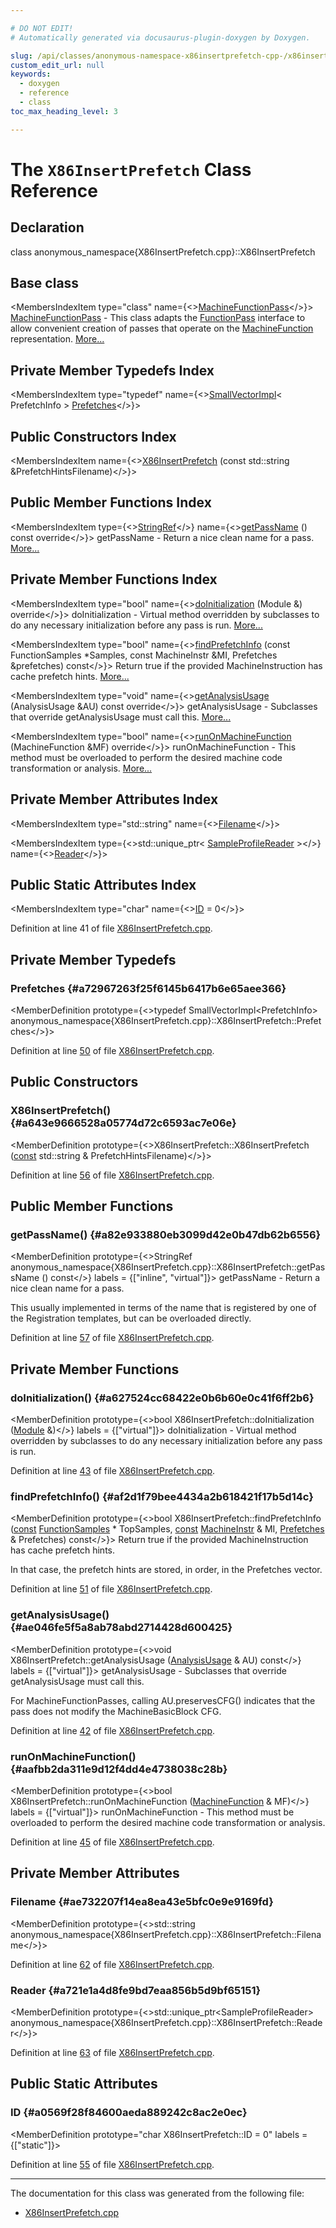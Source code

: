 ```yaml
---

# DO NOT EDIT!
# Automatically generated via docusaurus-plugin-doxygen by Doxygen.

slug: /api/classes/anonymous-namespace-x86insertprefetch-cpp-/x86insertprefetch
custom_edit_url: null
keywords:
  - doxygen
  - reference
  - class
toc_max_heading_level: 3

---
```





# The `X86InsertPrefetch` Class Reference

<DoxygenPage pluginConfig={pluginConfig}>



## Declaration

<CodeBlock>class anonymous_namespace{X86InsertPrefetch.cpp}::X86InsertPrefetch</CodeBlock>

## Base class

<MembersIndex>

<MembersIndexItem
  type="class"
  name={<><a href="/docs/api/classes/llvm/machinefunctionpass">MachineFunctionPass</a></>}>
<a href="/docs/api/classes/llvm/machinefunctionpass">MachineFunctionPass</a> - This class adapts the <a href="/docs/api/classes/llvm/functionpass">FunctionPass</a> interface to allow convenient creation of passes that operate on the <a href="/docs/api/classes/llvm/machinefunction">MachineFunction</a> representation. <a href="/docs/api/classes/llvm/machinefunctionpass/#details">More...</a>
</MembersIndexItem>

</MembersIndex>

## Private Member Typedefs Index

<MembersIndex>

<MembersIndexItem
  type="typedef"
  name={<><a href="/docs/api/classes/llvm/smallvectorimpl">SmallVectorImpl</a>&lt; PrefetchInfo &gt; <a href="#a72967263f25f6145b6417b6e65aee366">Prefetches</a></>}>
</MembersIndexItem>

</MembersIndex>

## Public Constructors Index

<MembersIndex>

<MembersIndexItem
  name={<><a href="#a643e9666528a05774d72c6593ac7e06e">X86InsertPrefetch</a> (const std::string &amp;PrefetchHintsFilename)</>}>
</MembersIndexItem>

</MembersIndex>

## Public Member Functions Index

<MembersIndex>

<MembersIndexItem
  type={<><a href="/docs/api/classes/llvm/stringref">StringRef</a></>}
  name={<><a href="#a82e933880eb3099d42e0b47db62b6556">getPassName</a> () const override</>}>
getPassName - Return a nice clean name for a pass. <a href="#a82e933880eb3099d42e0b47db62b6556">More...</a>
</MembersIndexItem>

</MembersIndex>

## Private Member Functions Index

<MembersIndex>

<MembersIndexItem
  type="bool"
  name={<><a href="#a627524cc68422e0b6b60e0c41f6ff2b6">doInitialization</a> (Module &amp;) override</>}>
doInitialization - Virtual method overridden by subclasses to do any necessary initialization before any pass is run. <a href="#a627524cc68422e0b6b60e0c41f6ff2b6">More...</a>
</MembersIndexItem>

<MembersIndexItem
  type="bool"
  name={<><a href="#af2d1f79bee4434a2b618421f17b5d14c">findPrefetchInfo</a> (const FunctionSamples &#42;Samples, const MachineInstr &amp;MI, Prefetches &amp;prefetches) const</>}>
Return true if the provided MachineInstruction has cache prefetch hints. <a href="#af2d1f79bee4434a2b618421f17b5d14c">More...</a>
</MembersIndexItem>

<MembersIndexItem
  type="void"
  name={<><a href="#ae046fe5f5a8ab78abd2714428d600425">getAnalysisUsage</a> (AnalysisUsage &amp;AU) const override</>}>
getAnalysisUsage - Subclasses that override getAnalysisUsage must call this. <a href="#ae046fe5f5a8ab78abd2714428d600425">More...</a>
</MembersIndexItem>

<MembersIndexItem
  type="bool"
  name={<><a href="#aafbb2da311e9d12f4dd4e4738038c28b">runOnMachineFunction</a> (MachineFunction &amp;MF) override</>}>
runOnMachineFunction - This method must be overloaded to perform the desired machine code transformation or analysis. <a href="#aafbb2da311e9d12f4dd4e4738038c28b">More...</a>
</MembersIndexItem>

</MembersIndex>

## Private Member Attributes Index

<MembersIndex>

<MembersIndexItem
  type="std::string"
  name={<><a href="#ae732207f14ea8ea43e5bfc0e9e9169fd">Filename</a></>}>
</MembersIndexItem>

<MembersIndexItem
  type={<>std::unique&#95;ptr&lt; <a href="/docs/api/classes/llvm/sampleprof/sampleprofilereader">SampleProfileReader</a> &gt;</>}
  name={<><a href="#a721e1a4d8fe9bd7eaa856b5d9bf65151">Reader</a></>}>
</MembersIndexItem>

</MembersIndex>

## Public Static Attributes Index

<MembersIndex>

<MembersIndexItem
  type="char"
  name={<><a href="#a0569f28f84600aeda889242c8ac2e0ec">ID</a> = 0</>}>
</MembersIndexItem>

</MembersIndex>


Definition at line 41 of file <a href="/docs/api/files/lib/lib/target/lib/target/x86/x86insertprefetch-cpp">X86InsertPrefetch.cpp</a>.

<SectionDefinition>

## Private Member Typedefs

### Prefetches {#a72967263f25f6145b6417b6e65aee366}

<MemberDefinition
  prototype={<>typedef SmallVectorImpl&lt;PrefetchInfo&gt; anonymous&#95;namespace&#123;X86InsertPrefetch.cpp&#125;::X86InsertPrefetch::Prefetches</>}>

Definition at line <a href="/docs/api/files/lib/lib/target/lib/target/x86/x86insertprefetch-cpp/#l00050">50</a> of file <a href="/docs/api/files/lib/lib/target/lib/target/x86/x86insertprefetch-cpp">X86InsertPrefetch.cpp</a>.
</MemberDefinition>

</SectionDefinition>

<SectionDefinition>

## Public Constructors

### X86InsertPrefetch() {#a643e9666528a05774d72c6593ac7e06e}

<MemberDefinition
  prototype={<>X86InsertPrefetch::X86InsertPrefetch (<a href="/docs/api/files/lib/lib/target/lib/target/aarch64/aarch64promoteconstant-cpp/#a90f8350fecae261c25be85d38b451bff">const</a> std::string &amp; PrefetchHintsFilename)</>}>

Definition at line <a href="/docs/api/files/lib/lib/target/lib/target/x86/x86insertprefetch-cpp/#l00056">56</a> of file <a href="/docs/api/files/lib/lib/target/lib/target/x86/x86insertprefetch-cpp">X86InsertPrefetch.cpp</a>.
</MemberDefinition>

</SectionDefinition>

<SectionDefinition>

## Public Member Functions

### getPassName() {#a82e933880eb3099d42e0b47db62b6556}

<MemberDefinition
  prototype={<>StringRef anonymous&#95;namespace&#123;X86InsertPrefetch.cpp&#125;::X86InsertPrefetch::getPassName () const</>}
  labels = {["inline", "virtual"]}>
getPassName - Return a nice clean name for a pass.

This usually implemented in terms of the name that is registered by one of the Registration templates, but can be overloaded directly.

Definition at line <a href="/docs/api/files/lib/lib/target/lib/target/x86/x86insertprefetch-cpp/#l00057">57</a> of file <a href="/docs/api/files/lib/lib/target/lib/target/x86/x86insertprefetch-cpp">X86InsertPrefetch.cpp</a>.
</MemberDefinition>

</SectionDefinition>

<SectionDefinition>

## Private Member Functions

### doInitialization() {#a627524cc68422e0b6b60e0c41f6ff2b6}

<MemberDefinition
  prototype={<>bool X86InsertPrefetch::doInitialization (<a href="/docs/api/classes/llvm/module">Module</a> &amp;)</>}
  labels = {["virtual"]}>
doInitialization - Virtual method overridden by subclasses to do any necessary initialization before any pass is run.

Definition at line <a href="/docs/api/files/lib/lib/target/lib/target/x86/x86insertprefetch-cpp/#l00043">43</a> of file <a href="/docs/api/files/lib/lib/target/lib/target/x86/x86insertprefetch-cpp">X86InsertPrefetch.cpp</a>.
</MemberDefinition>

### findPrefetchInfo() {#af2d1f79bee4434a2b618421f17b5d14c}

<MemberDefinition
  prototype={<>bool X86InsertPrefetch::findPrefetchInfo (<a href="/docs/api/files/lib/lib/target/lib/target/aarch64/aarch64promoteconstant-cpp/#a90f8350fecae261c25be85d38b451bff">const</a> <a href="/docs/api/classes/llvm/sampleprof/functionsamples">FunctionSamples</a> &#42; TopSamples, <a href="/docs/api/files/lib/lib/target/lib/target/aarch64/aarch64promoteconstant-cpp/#a90f8350fecae261c25be85d38b451bff">const</a> <a href="/docs/api/classes/llvm/machineinstr">MachineInstr</a> &amp; MI, <a href="/docs/api/classes/llvm/smallvectorimpl">Prefetches</a> &amp; Prefetches) const</>}>
Return true if the provided MachineInstruction has cache prefetch hints.

In that case, the prefetch hints are stored, in order, in the Prefetches vector.

Definition at line <a href="/docs/api/files/lib/lib/target/lib/target/x86/x86insertprefetch-cpp/#l00051">51</a> of file <a href="/docs/api/files/lib/lib/target/lib/target/x86/x86insertprefetch-cpp">X86InsertPrefetch.cpp</a>.
</MemberDefinition>

### getAnalysisUsage() {#ae046fe5f5a8ab78abd2714428d600425}

<MemberDefinition
  prototype={<>void X86InsertPrefetch::getAnalysisUsage (<a href="/docs/api/classes/llvm/analysisusage">AnalysisUsage</a> &amp; AU) const</>}
  labels = {["virtual"]}>
getAnalysisUsage - Subclasses that override getAnalysisUsage must call this.

For MachineFunctionPasses, calling AU.preservesCFG() indicates that the pass does not modify the MachineBasicBlock CFG.

Definition at line <a href="/docs/api/files/lib/lib/target/lib/target/x86/x86insertprefetch-cpp/#l00042">42</a> of file <a href="/docs/api/files/lib/lib/target/lib/target/x86/x86insertprefetch-cpp">X86InsertPrefetch.cpp</a>.
</MemberDefinition>

### runOnMachineFunction() {#aafbb2da311e9d12f4dd4e4738038c28b}

<MemberDefinition
  prototype={<>bool X86InsertPrefetch::runOnMachineFunction (<a href="/docs/api/classes/llvm/machinefunction">MachineFunction</a> &amp; MF)</>}
  labels = {["virtual"]}>
runOnMachineFunction - This method must be overloaded to perform the desired machine code transformation or analysis.

Definition at line <a href="/docs/api/files/lib/lib/target/lib/target/x86/x86insertprefetch-cpp/#l00045">45</a> of file <a href="/docs/api/files/lib/lib/target/lib/target/x86/x86insertprefetch-cpp">X86InsertPrefetch.cpp</a>.
</MemberDefinition>

</SectionDefinition>

<SectionDefinition>

## Private Member Attributes

### Filename {#ae732207f14ea8ea43e5bfc0e9e9169fd}

<MemberDefinition
  prototype={<>std::string anonymous&#95;namespace&#123;X86InsertPrefetch.cpp&#125;::X86InsertPrefetch::Filename</>}>

Definition at line <a href="/docs/api/files/lib/lib/target/lib/target/x86/x86insertprefetch-cpp/#l00062">62</a> of file <a href="/docs/api/files/lib/lib/target/lib/target/x86/x86insertprefetch-cpp">X86InsertPrefetch.cpp</a>.
</MemberDefinition>

### Reader {#a721e1a4d8fe9bd7eaa856b5d9bf65151}

<MemberDefinition
  prototype={<>std::unique&#95;ptr&lt;SampleProfileReader&gt; anonymous&#95;namespace&#123;X86InsertPrefetch.cpp&#125;::X86InsertPrefetch::Reader</>}>

Definition at line <a href="/docs/api/files/lib/lib/target/lib/target/x86/x86insertprefetch-cpp/#l00063">63</a> of file <a href="/docs/api/files/lib/lib/target/lib/target/x86/x86insertprefetch-cpp">X86InsertPrefetch.cpp</a>.
</MemberDefinition>

</SectionDefinition>

<SectionDefinition>

## Public Static Attributes

### ID {#a0569f28f84600aeda889242c8ac2e0ec}

<MemberDefinition
  prototype="char X86InsertPrefetch::ID = 0"
  labels = {["static"]}>

Definition at line <a href="/docs/api/files/lib/lib/target/lib/target/x86/x86insertprefetch-cpp/#l00055">55</a> of file <a href="/docs/api/files/lib/lib/target/lib/target/x86/x86insertprefetch-cpp">X86InsertPrefetch.cpp</a>.
</MemberDefinition>

</SectionDefinition>

<hr/>

The documentation for this class was generated from the following file:

<ul>
<li><a href="/docs/api/files/lib/lib/target/lib/target/x86/x86insertprefetch-cpp">X86InsertPrefetch.cpp</a></li>
</ul>

</DoxygenPage>
